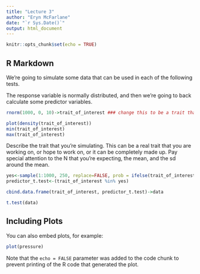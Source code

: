```yaml
---
title: "Lecture 3"
author: "Eryn McFarlane"
date: "`r Sys.Date()`"
output: html_document
---
```


```r
knitr::opts_chunk$set(echo = TRUE)
```

## R Markdown

We're going to simulate some data that can be used in each of the following tests.

The response variable is normally distributed, and then we're going to back calculate some predictor variables.



```r
rnorm(1000, 0, 10)->trait_of_interest ### change this to be a trait that you're actually interested in, with an appropriate distribution! 

plot(density(trait_of_interest))
min(trait_of_interest)
max(trait_of_interest)

```

Describe the trait that you're simulating. This can be a real trait that you are working on, or hope to work on, or it can be completely made up. 
Pay special attention to the N that you're expecting, the mean, and the sd around the mean. 

```r

yes<-sample(1:1000, 250, replace=FALSE, prob = ifelse(trait_of_interest>0, 0.5, 0.5)) #this line isn't working, come back to me so that we can change group membership based on attributes.
predictor_t.test<-(trait_of_interest %in% yes)

cbind.data.frame(trait_of_interest, predictor_t.test)->data

t.test(data)

```

## Including Plots

You can also embed plots, for example:

```r
plot(pressure)
```

Note that the `echo = FALSE` parameter was added to the code chunk to prevent printing of the R code that generated the plot.
